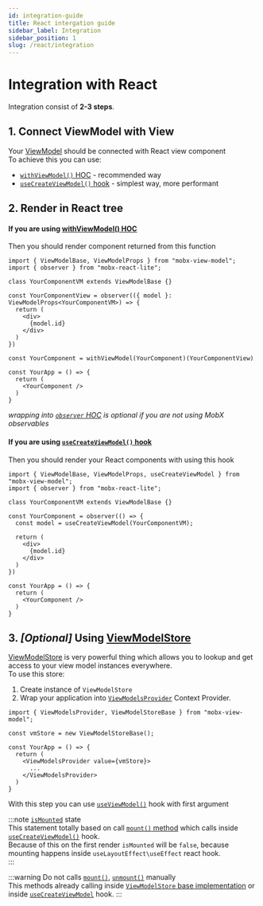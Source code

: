 ```yaml
---
id: integration-guide
title: React intergation guide
sidebar_label: Integration
sidebar_position: 1
slug: /react/integration
---
```


# Integration with React  

Integration consist of **2-3 steps**.  

## 1. Connect ViewModel with View 
Your [ViewModel](/api/view-models/interface) should be connected with React view component  
To achieve this you can use:  
- [`withViewModel()` HOC](/react/api/with-view-model) - recommended way  
- [`useCreateViewModel()` hook](/react/api/use-create-view-model) - simplest way, more performant  

## 2. Render in React tree   

#### If you are using [withViewModel() HOC](/react/api/with-view-model)  
Then you should render component returned from this function  

```tsx
import { ViewModelBase, ViewModelProps } from "mobx-view-model";
import { observer } from "mobx-react-lite";

class YourComponentVM extends ViewModelBase {}

const YourComponentView = observer(({ model }: ViewModelProps<YourComponentVM>) => {
  return (
    <div>
      {model.id}
    </div>
  )
})

const YourComponent = withViewModel(YourComponent)(YourComponentView)

const YourApp = () => {
  return (
    <YourComponent />
  )
}
```

_wrapping into [`observer` HOC](https://mobx.js.org/api.html#observer) is optional if you are not using MobX observables_


#### If you are using [`useCreateViewModel()` hook](/react/api/use-create-view-model)  
Then you should render your React components with using this hook  

```tsx
import { ViewModelBase, ViewModelProps, useCreateViewModel } from "mobx-view-model";
import { observer } from "mobx-react-lite";

class YourComponentVM extends ViewModelBase {}

const YourComponent = observer(() => {
  const model = useCreateViewModel(YourComponentVM);

  return (
    <div>
      {model.id}
    </div>
  )
})

const YourApp = () => {
  return (
    <YourComponent />
  )
}
```


## 3. _[Optional]_ Using [ViewModelStore](/api/view-model-store/interface)  
[ViewModelStore](/api/view-model-store/interface) is very powerful thing which allows you to lookup and get access to your view model instances everywhere.  
To use this store:
  1. Create instance of `ViewModelStore`
  2. Wrap your application into [`ViewModelsProvider`](/react/api/view-models-provider) Context Provider.  

```tsx
import { ViewModelsProvider, ViewModelStoreBase } from "mobx-view-model";

const vmStore = new ViewModelStoreBase();

const YourApp = () => {
  return (
    <ViewModelsProvider value={vmStore}>
      ...
    </ViewModelsProvider>
  )
}
```
With this step you can use [`useViewModel()`](/react/api/use-view-model) hook with first argument  

:::note [`isMounted`](/api/view-models/interface#ismounted) state  
This statement totally based on call [`mount()` method](/api/view-models/interface#mount) which calls inside [`useCreateViewModel()`](/react/api/use-create-view-model) hook.  
Because of this on the first render `isMounted` will be `false`, because mounting happens inside `useLayoutEffect\useEffect` react hook.  
:::

:::warning Do not calls [`mount()`](/api/view-models/interface#mount), [`unmount()`](/api/view-models/interface#unmount) manually  
This methods already calling inside [`ViewModelStore` base implementation](/api/view-model-store/base-implementation) or inside [`useCreateViewModel`](/react/api/use-create-view-model) hook.
:::